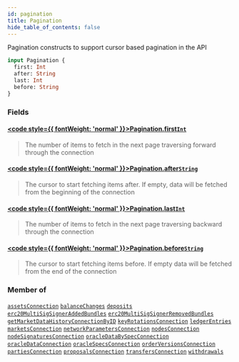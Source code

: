```yaml
---
id: pagination
title: Pagination
hide_table_of_contents: false
---
```








Pagination constructs to support cursor based pagination in the API

```graphql
input Pagination {
  first: Int
  after: String
  last: Int
  before: String
}
```


### Fields

#### [<code style={{ fontWeight: 'normal' }}>Pagination.<b>first</b></code>](#)<Bullet />[`Int`](/testnet/api/graphql/scalars/int) <Badge class="secondary" text="scalar"/>
> The number of items to fetch in the next page traversing forward through the connection
> 

#### [<code style={{ fontWeight: 'normal' }}>Pagination.<b>after</b></code>](#)<Bullet />[`String`](/testnet/api/graphql/scalars/string) <Badge class="secondary" text="scalar"/>
> The cursor to start fetching items after. If empty, data will be fetched from the beginning of the connection
> 

#### [<code style={{ fontWeight: 'normal' }}>Pagination.<b>last</b></code>](#)<Bullet />[`Int`](/testnet/api/graphql/scalars/int) <Badge class="secondary" text="scalar"/>
> The number of items to fetch in the next page traversing backward through the connection
> 

#### [<code style={{ fontWeight: 'normal' }}>Pagination.<b>before</b></code>](#)<Bullet />[`String`](/testnet/api/graphql/scalars/string) <Badge class="secondary" text="scalar"/>
> The cursor to start fetching items before. If empty data will be fetched from the end of the connection
> 



### Member of

[`assetsConnection`](/testnet/api/graphql/queries/assets-connection)  <Badge class="secondary" text="query"/><Bullet />[`balanceChanges`](/testnet/api/graphql/queries/balance-changes)  <Badge class="secondary" text="query"/><Bullet />[`deposits`](/testnet/api/graphql/queries/deposits)  <Badge class="secondary" text="query"/><Bullet />[`erc20MultiSigSignerAddedBundles`](/testnet/api/graphql/queries/erc-20-multi-sig-signer-added-bundles)  <Badge class="secondary" text="query"/><Bullet />[`erc20MultiSigSignerRemovedBundles`](/testnet/api/graphql/queries/erc-20-multi-sig-signer-removed-bundles)  <Badge class="secondary" text="query"/><Bullet />[`getMarketDataHistoryConnectionByID`](/testnet/api/graphql/queries/get-market-data-history-connection-by-id)  <Badge class="secondary" text="query"/><Bullet />[`keyRotationsConnection`](/testnet/api/graphql/queries/key-rotations-connection)  <Badge class="secondary" text="query"/><Bullet />[`ledgerEntries`](/testnet/api/graphql/queries/ledger-entries)  <Badge class="secondary" text="query"/><Bullet />[`marketsConnection`](/testnet/api/graphql/queries/markets-connection)  <Badge class="secondary" text="query"/><Bullet />[`networkParametersConnection`](/testnet/api/graphql/queries/network-parameters-connection)  <Badge class="secondary" text="query"/><Bullet />[`nodesConnection`](/testnet/api/graphql/queries/nodes-connection)  <Badge class="secondary" text="query"/><Bullet />[`nodeSignaturesConnection`](/testnet/api/graphql/queries/node-signatures-connection)  <Badge class="secondary" text="query"/><Bullet />[`oracleDataBySpecConnection`](/testnet/api/graphql/queries/oracle-data-by-spec-connection)  <Badge class="secondary" text="query"/><Bullet />[`oracleDataConnection`](/testnet/api/graphql/queries/oracle-data-connection)  <Badge class="secondary" text="query"/><Bullet />[`oracleSpecsConnection`](/testnet/api/graphql/queries/oracle-specs-connection)  <Badge class="secondary" text="query"/><Bullet />[`orderVersionsConnection`](/testnet/api/graphql/queries/order-versions-connection)  <Badge class="secondary" text="query"/><Bullet />[`partiesConnection`](/testnet/api/graphql/queries/parties-connection)  <Badge class="secondary" text="query"/><Bullet />[`proposalsConnection`](/testnet/api/graphql/queries/proposals-connection)  <Badge class="secondary" text="query"/><Bullet />[`transfersConnection`](/testnet/api/graphql/queries/transfers-connection)  <Badge class="secondary" text="query"/><Bullet />[`withdrawals`](/testnet/api/graphql/queries/withdrawals)  <Badge class="secondary" text="query"/>



